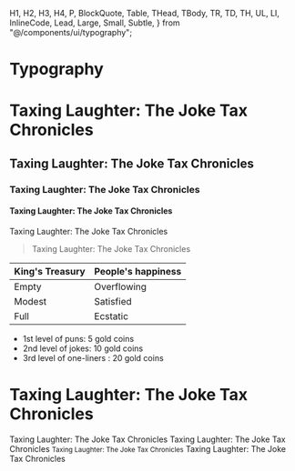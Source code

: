 
  H1,
  H2,
  H3,
  H4,
  P,
  BlockQuote,
  Table,
  THead,
  TBody,
  TR,
  TD,
  TH,
  UL,
  LI,
  InlineCode,
  Lead,
  Large,
  Small,
  Subtle,
} from "@/components/ui/typography";

<Meta title="Typography" />

# Typography

<Story name="H1">
  <H1>Taxing Laughter: The Joke Tax Chronicles</H1>
</Story>

<Story name="H2">
  <H2>Taxing Laughter: The Joke Tax Chronicles</H2>
</Story>

<Story name="H3">
  <H3>Taxing Laughter: The Joke Tax Chronicles</H3>
</Story>

<Story name="H4">
  <H4>Taxing Laughter: The Joke Tax Chronicles</H4>
</Story>

<Story name="P">
  <P>Taxing Laughter: The Joke Tax Chronicles</P>
</Story>

<Story name="BlockQuote">
  <BlockQuote>Taxing Laughter: The Joke Tax Chronicles</BlockQuote>
</Story>

<Story name="Table">
  <div className="my-6 w-full overflow-y-auto">
    <Table className="w-full">
      <THead>
        <TR className="m-0 border-t border-slate-300 p-0 even:bg-slate-100 dark:border-slate-700 dark:even:bg-slate-800">
          <TH className="border border-slate-200 px-4 py-2 text-left font-bold dark:border-slate-700 [&[align=center]]:text-center [&[align=right]]:text-right">
            King's Treasury
          </TH>
          <TH className="border border-slate-200 px-4 py-2 text-left font-bold dark:border-slate-700 [&[align=center]]:text-center [&[align=right]]:text-right">
            People's happiness
          </TH>
        </TR>
      </THead>
      <TBody>
        <TR className="m-0 border-t border-slate-200 p-0 even:bg-slate-100 dark:border-slate-700 dark:even:bg-slate-800">
          <TD className="border border-slate-200 px-4 py-2 text-left dark:border-slate-700 [&[align=center]]:text-center [&[align=right]]:text-right">
            Empty
          </TD>
          <TD className="border border-slate-200 px-4 py-2 text-left dark:border-slate-700 [&[align=center]]:text-center [&[align=right]]:text-right">
            Overflowing
          </TD>
        </TR>
        <TR className="m-0 border-t border-slate-200 p-0 even:bg-slate-100 dark:border-slate-700 dark:even:bg-slate-800">
          <TD className="border border-slate-200 px-4 py-2 text-left dark:border-slate-700 [&[align=center]]:text-center [&[align=right]]:text-right">
            Modest
          </TD>
          <TD className="border border-slate-200 px-4 py-2 text-left dark:border-slate-700 [&[align=center]]:text-center [&[align=right]]:text-right">
            Satisfied
          </TD>
        </TR>
        <TR className="m-0 border-t border-slate-200 p-0 even:bg-slate-100 dark:border-slate-600 dark:even:bg-slate-800">
          <TD className="border border-slate-200 px-4 py-2 text-left dark:border-slate-700 [&[align=center]]:text-center [&[align=right]]:text-right">
            Full
          </TD>
          <TD className="border border-slate-200 px-4 py-2 text-left dark:border-slate-700 [&[align=center]]:text-center [&[align=right]]:text-right">
            Ecstatic
          </TD>
        </TR>
      </TBody>
    </Table>
  </div>
</Story>

<Story name="List (UL)">
  <UL className="my-6 ml-6 list-disc [&>li]:mt-2">
    <LI>1st level of puns: 5 gold coins</LI>
    <LI>2nd level of jokes: 10 gold coins</LI>
    <LI>3rd level of one-liners : 20 gold coins</LI>
  </UL>
</Story>

<Story name="Inline Code">
  <H1>Taxing Laughter: The Joke Tax Chronicles</H1>
</Story>

<Story name="Lead">
  <Lead>Taxing Laughter: The Joke Tax Chronicles</Lead>
</Story>

<Story name="Large">
  <Large>Taxing Laughter: The Joke Tax Chronicles</Large>
</Story>

<Story name="Small">
  <Small>Taxing Laughter: The Joke Tax Chronicles</Small>
</Story>

<Story name="Subtle">
  <Subtle>Taxing Laughter: The Joke Tax Chronicles</Subtle>
</Story>
